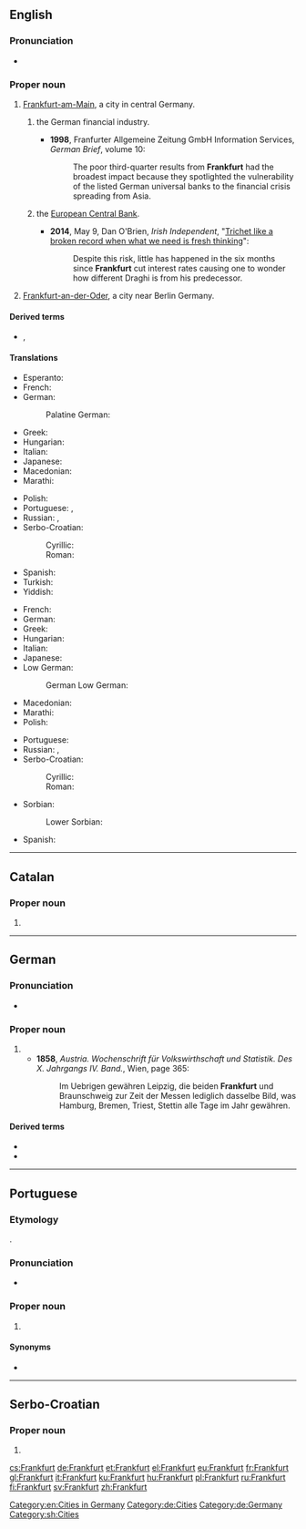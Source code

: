 {{also|frankfurt}}
==English==
{{wikipedia}}

===Pronunciation===
* {{homophones|Frankfort|lang=en}}

===Proper noun===
{{en-proper noun}}

# [[Frankfurt-am-Main]], a city in central Germany.
## {{lb|en|by extension}} the German financial industry.
##* '''1998''', Franfurter Allgemeine Zeitung GmbH Information Services, ''German Brief'', volume 10:
##*: The poor third-quarter results from '''Frankfurt''' had the broadest impact because they spotlighted the vulnerability of the listed German universal banks to the financial crisis spreading from Asia.
## {{lb|en|by extension}} the [[w:European Central Bank|European Central Bank]].
##* '''2014''', May 9, Dan O'Brien, ''Irish Independent'', "[http://www.independent.ie/opinion/analysis/trichet-like-a-broken-record-when-what-we-need-is-fresh-thinking-30258327.html Trichet like a broken record when what we need is fresh thinking]":
##*: Despite this risk, little has happened in the six months since '''Frankfurt''' cut interest rates causing one to wonder how different Draghi is from his predecessor.
# [[Frankfurt-an-der-Oder]], a city near Berlin Germany.

====Derived terms====
* {{l|en|frankfurter}}, {{l|en|frank}}

====Translations====
{{trans-top|Frankfurt-am-Main}}
* Esperanto: {{t|eo|Frankfurto}}
* French: {{t+|fr|Francfort}}
* German: {{t+|de|Frankfurt am Main}}
*: Palatine German: {{t|pfl|Frangford am Maa}}
* Greek: {{t|el|Φραγκφούρτη|f}}
* Hungarian: {{t+|hu|Frankfurt}}
* Italian: {{t+|it|Francoforte|f}}
* Japanese: {{t|ja|フランクフルト|tr=Furankufuruto}}
* Macedonian: {{t|mk|Франкфурт|m|tr=Fránkfurt}}
* Marathi: {{t|mr|फ्रांक्फुर्ट|n|tr=fraṃkafurṭa|sc=Deva}}
{{trans-mid}}
* Polish: {{t+|pl|Frankfurt|m}}
* Portuguese: {{t|pt|Francoforte}}, {{t|pt|Frankfurt}}
* Russian: {{t|ru|Фра́нкфурт|m}}, {{t+|ru|Фра́нкфурт-на-Ма́йне|m}}
* Serbo-Croatian:
*: Cyrillic: {{t|sh|Франкфурт|m}}
*: Roman: {{t|sh|Frankfurt|m}}
* Spanish: {{t|es|Francfort|m}}
* Turkish: {{t|tr|Frankfurt}}
* Yiddish: {{t|yi|פֿראַנקפֿורט}}
{{trans-bottom}}

{{trans-top|Frankfurt-an-der-Oder}}
* French: {{t+|fr|Francfort}}
* German: {{t+|de|Frankfurt an der Oder}}
* Greek: {{t|el|Φραγκφούρτη|f}}
* Hungarian: {{t+|hu|Frankfurt}}
* Italian: {{t+|it|Francoforte|f}}
* Japanese: {{t|ja|フランクフルト|tr=Furankufuruto}}
* Low German:
*: German Low German: {{t|nds-de|Frankfort an de Oder|f}}
* Macedonian: {{t|mk|Франкфурт|m|tr=Fránkfurt}}
* Marathi: {{t|mr|फ्रांक्फुर्ट|n|tr=fraṃkafurṭa|sc=Deva}}
* Polish: {{t+|pl|Frankfurt|m}}
{{trans-mid}}
* Portuguese: {{t|pt|Frankfurt|f}}
* Russian: {{t|ru|Фра́нкфурт|m}}, {{t+|ru|Фра́нкфурт-на-О́дере|m|tr=Fránkfurt-na-Ódɛre}}
* Serbo-Croatian:
*: Cyrillic: {{t|sh|Франкфурт|m}}
*: Roman: {{t|sh|Frankfurt|m}}
* Sorbian:
*: Lower Sorbian: {{t|dsb|Frankobrod|m}}
* Spanish: {{t|es|Francfort|m}}
{{trans-bottom}}

[[Category:en:Cities in Germany]]
----
==Catalan==

===Proper noun===
{{ca-proper noun|m}}

# {{l|en|Frankfurt}}

----

==German==

===Pronunciation===
* {{audio|De-Frankfurt.OGG|audio|lang=de}}

===Proper noun===
{{head|de|proper noun|g=n|genitive|Frankfurts|plural|Frankfurt}}

# {{l|en|Frankfurt}}
#* '''1858''', ''Austria. Wochenschrift für Volkswirthschaft und Statistik. Des X. Jahrgangs IV. Band.'', Wien, page 365:
#*: Im Uebrigen gewähren Leipzig, die beiden '''Frankfurt''' und Braunschweig zur Zeit der Messen lediglich dasselbe Bild, was Hamburg, Bremen, Triest, Stettin alle Tage im Jahr gewähren.

====Derived terms====
* {{l|de|Frankfurt am Main}}
* {{l|de|Frankfurt an der Oder}}

[[Category:de:Cities]]
[[Category:de:Germany]]

----

==Portuguese==

===Etymology===
{{bor|pt|de|Frankfurt}}.

===Pronunciation===
* {{a|Brazil}} {{IPA|/ˌfɾɐ̃k.ˈfuʁt͡ʃ/|/ˈfɾɐ̃k.fuʁt͡ʃ/|lang=pt}}

===Proper noun===
{{pt-proper noun|f}}

# {{place|pt|city|s/Hesse|c/Germany|t1=Frankfurt}}

====Synonyms====
* {{l|pt|Francoforte}}

----

==Serbo-Croatian==
{{wikipedia|lang=sh}}

===Proper noun===
{{sh-proper noun|g=m|r|Франкфурт}}

# {{l|en|Frankfurt}}

[[Category:sh:Cities]]

[[cs:Frankfurt]]
[[de:Frankfurt]]
[[et:Frankfurt]]
[[el:Frankfurt]]
[[eu:Frankfurt]]
[[fr:Frankfurt]]
[[gl:Frankfurt]]
[[it:Frankfurt]]
[[ku:Frankfurt]]
[[hu:Frankfurt]]
[[pl:Frankfurt]]
[[ru:Frankfurt]]
[[fi:Frankfurt]]
[[sv:Frankfurt]]
[[zh:Frankfurt]]